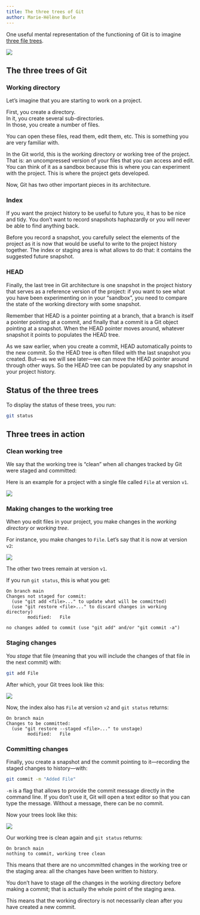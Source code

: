 ```yaml
---
title: The three trees of Git
author: Marie-Hélène Burle
---
```


:::{.def}

One useful mental representation of the functioning of Git is to imagine [three file trees](https://git-scm.com/book/en/v2/Git-Tools-Reset-Demystified).

![](img/31.png){fig-alt="noshadow"}

:::

## The three trees of Git

### Working directory

Let's imagine that you are starting to work on a project.

First, you create a directory. \
In it, you create several sub-directories. \
In those, you create a number of files.

You can open these files, read them, edit them, etc. This is something you are very familiar with.

In the Git world, this is the [working directory]{.emph} or [working tree]{.emph} of the project. \
That is: an uncompressed version of your files that you can access and edit.\
You can think of it as a sandbox because this is where you can experiment with the project. This is where the project gets developed.

Now, Git has two other important pieces in its architecture.

### Index

If you want the project history to be useful to future you, it has to be nice and tidy. You don't want to record snapshots haphazardly or you will never be able to find anything back.

Before you record a snapshot, you carefully select the elements of the project as it is now that would be useful to write to the project history together. The [index]{.emph} or [staging area]{.emph} is what allows to do that: it contains the suggested future snapshot.

### HEAD

Finally, the last tree in Git architecture is one snapshot in the project history that serves as a reference version of the project: if you want to see what you have been experimenting on in your "sandbox", you need to compare the state of the working directory with some snapshot.

Remember that HEAD is a pointer pointing at a branch, that a branch is itself a pointer pointing at a commit, and finally that a commit is a Git object pointing at a snapshot. When the HEAD pointer moves around, whatever snapshot it points to populates the [HEAD]{.emph} tree.

As we saw earlier, when you create a commit, HEAD automatically points to the new commit. So the HEAD tree is often filled with the last snapshot you created. But—as we will see later—we can move the HEAD pointer around through other ways. So the HEAD tree can be populated by any snapshot in your project history.

## Status of the three trees

To display the status of these trees, you run:

```.bash
git status
```

## Three trees in action

### Clean working tree

We say that the working tree is "clean" when all changes tracked by Git were staged and committed:

:::{.example}

Here is an example for a project with a single file called `File` at version `v1`.

:::

![](img/34.png){fig-alt="noshadow"}

### Making changes to the working tree

When you edit files in your project, you make changes in the *working directory* or *working tree*.

:::{.example}

For instance, you make changes to `File`. Let's say that it is now at version `v2`:

:::

![](img/35.png){fig-alt="noshadow"}

The other two trees remain at version `v1`.

If you run `git status`, this is what you get:

```
On branch main
Changes not staged for commit:
  (use "git add <file>..." to update what will be committed)
  (use "git restore <file>..." to discard changes in working directory)
        modified:   File

no changes added to commit (use "git add" and/or "git commit -a")
```

### Staging changes

You *stage* that file (meaning that you will include the changes of that file in the next commit) with:

```.bash
git add File
```

After which, your Git trees look like this:

![](img/36.png){fig-alt="noshadow"}

Now, the index also has `File` at version `v2` and `git status` returns:

```
On branch main
Changes to be committed:
  (use "git restore --staged <file>..." to unstage)
        modified:   File
```

### Committing changes

Finally, you create a snapshot and the commit pointing to it—recording the staged changes to history—with:

```.bash
git commit -m "Added File"
```

`-m` is a flag that allows to provide the commit message directly in the command line. If you don't use it, Git will open a text editor so that you can type the message. Without a message, there can be no commit.

Now your trees look like this:

![](img/37.png){fig-alt="noshadow"}

Our working tree is clean again and `git status` returns:

```
On branch main
nothing to commit, working tree clean
```

This means that there are no uncommitted changes in the working tree or the staging area: all the changes have been written to history.

:::{.note}

You don't have to stage *all* the changes in the working directory before making a commit; that is actually the whole point of the staging area.

This means that the working directory is not necessarily clean after you have created a new commit.

:::
